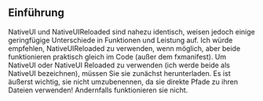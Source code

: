 ## Einführung ##
NativeUI und NativeUIReloaded sind nahezu identisch, weisen jedoch einige geringfügige Unterschiede in Funktionen und Leistung auf. Ich würde empfehlen, NativeUIReloaded zu verwenden, wenn möglich, aber beide funktionieren praktisch gleich im Code (außer dem fxmanifest).
Um NativeUI oder NativeUI Reloaded zu verwenden (ich werde beide als NativeUI bezeichnen), müssen Sie sie zunächst herunterladen.
Es ist äußerst wichtig, sie nicht umzubenennen, da sie direkte Pfade zu ihren Dateien verwenden! Andernfalls funktionieren sie nicht.